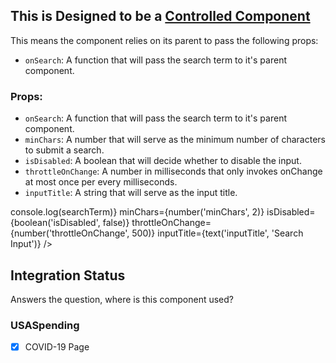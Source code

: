 

<Meta
    title="SearchBar"
    component={SearchBar}
    decorators={[withKnobs]}
/>

## This is Designed to be a [Controlled Component](https://reactjs.org/docs/forms.html#controlled-components)
This means the component relies on its parent to pass the following props:
 - `onSearch`: A function that will pass the search term to it's parent component.
 
### Props:
 - `onSearch`: A function that will pass the search term to it's parent component.
 - `minChars`: A number that will serve as the minimum number of characters to submit a search.
 - `isDisabled`: A boolean that will decide whether to disable the input.
 - `throttleOnChange`:  A number in milliseconds that only invokes onChange at most once per every milliseconds.
 - `inputTitle`: A string that will serve as the input title.

<Preview>
    <Story name='SearchBar'>
        <SearchBar
            setQuery={(searchTerm) => console.log(searchTerm)}
            minChars={number('minChars', 2)}
            isDisabled={boolean('isDisabled', false)}
            throttleOnChange={number('throttleOnChange', 500)}
            inputTitle={text('inputTitle', 'Search Input')} />
    </Story>
</Preview>

<Props of={SearchBar} />

## Integration Status
Answers the question, where is this component used?

### USASpending
- [x] COVID-19 Page
